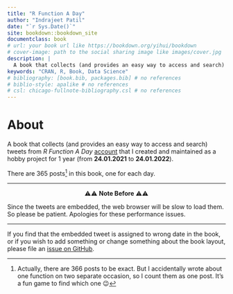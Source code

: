 ```yaml
--- 
title: "R Function A Day"
author: "Indrajeet Patil"
date: "`r Sys.Date()`"
site: bookdown::bookdown_site
documentclass: book
# url: your book url like https://bookdown.org/yihui/bookdown
# cover-image: path to the social sharing image like images/cover.jpg
description: |
  A book that collects (and provides an easy way to access and search) tweets from *R Function A Day* [account](https://twitter.com/rfunctionaday) that I created and maintained as a hobby project for 1 year (from 24.01.2021 to 24.01.2022).
keywords: "CRAN, R, Book, Data Science"
# bibliography: [book.bib, packages.bib] # no references
# biblio-style: apalike # no references
# csl: chicago-fullnote-bibliography.csl # no references
---
```


# About {-}

A book that collects (and provides an easy way to access and search) tweets from *R Function A Day* [account](https://twitter.com/rfunctionaday) that I created and maintained as a hobby project for 1 year (from **24.01.2021** to **24.01.2022**).

There are 365 posts^[Actually, there are 366 posts to be exact. But I accidentally wrote about one function on two separate occasion, so I count them as one post. It's a fun game to find which one 😉] in this book, one for each day. 

---

<p align="center"> ⚠️⚠️  <b>Note Before</b>  ⚠️⚠️ </p>

Since the tweets are embedded, the web browser will be slow to load them. So please be patient.
Apologies for these performance issues.

---

If you find that the embedded tweet is assigned to wrong date in the book, or if you wish to add something or change something about the book layout, please file an [issue on GitHub](https://github.com/IndrajeetPatil/R-Function-A-Day-book/issues).
